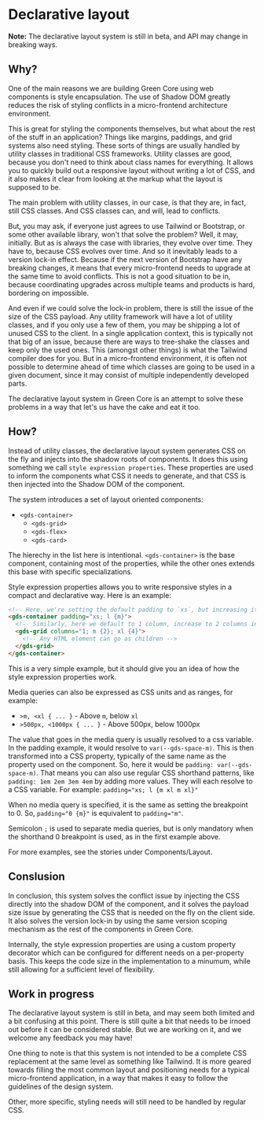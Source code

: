 
<Meta title="Concepts/Declarative layout" />

# Declarative layout

**Note:** The declarative layout system is still in beta, and API may change in breaking ways.

## Why?

One of the main reasons we are building Green Core using web components is style encapsulation. The use
of Shadow DOM greatly reduces the risk of styling conflicts in a micro-frontend architecture environment.

This is great for styling the components themselves, but what about the rest of the stuff in an application?
Things like margins, paddings, and grid systems also need styling. These sorts of things are usually handled
by utility classes in traditional CSS frameworks. Utility classes are good, because you don't need to think
about class names for everything. It allows you to quickly build out a responsive layout without writing
a lot of CSS, and it also makes it clear from looking at the markup what the layout is supposed to be.

The main problem with utility classes, in our case, is that they are, in fact, still CSS classes. And CSS classes
can, and will, lead to conflicts.

But, you may ask, if everyone just agrees to use Tailwind or Bootstrap, or some other available
library, won't that solve the problem? Well, it may, initially. But as is always the case with libraries,
they evolve over time. They have to, because CSS evolves over time. And so it inevitably leads to a version
lock-in effect. Because if the next version of Bootstrap have any breaking changes, it means that every
micro-frontend needs to upgrade at the same time to avoid conflicts. This is not a good situation to be in,
because coordinating upgrades across multiple teams and products is hard, bordering on impossible.

And even if we could solve the lock-in problem, there is still the issue of the size of the CSS payload. Any utility
framework will have a lot of utility classes, and if you only use a few of them, you may be shipping a lot of
unused CSS to the client. In a single application context, this is typically not that big of an issue, because there
are ways to tree-shake the classes and keep only the used ones. This (amongst other things) is what the Tailwind
compiler does for you. But in a micro-frontend environment, it is often not possible to determine ahead of time which
classes are going to be used in a given document, since it may consist of multiple independently developed parts.

The declarative layout system in Green Core is an attempt to solve these problems in a way that let's us have the
cake and eat it too.

## How?

Instead of utility classes, the declarative layout system generates CSS on the fly and injects into the
shadow roots of components. It does this using something we call `style expression properties`. These properties
are used to inform the components what CSS it needs to generate, and that CSS is then injected into the Shadow DOM
of the component.

The system introduces a set of layout oriented components:

- `<gds-container>`
  - `<gds-grid>`
  - `<gds-flex>`
  - `<gds-card>`

The hierechy in the list here is intentional. `<gds-container>` is the base component, containing most of the properties,
while the other ones extends this base with specific specializations.

Style expression properties allows you to write responsive styles in a compact and declarative way. Here is an example:

```html
<!-- Here, we're setting the default padding to `xs`, but increasing it to `m` in `l` viewports -->
<gds-container padding="xs; l {m}">
  <!-- Similarly, here we default to 1 column, increase to 2 columns in `m` viewpors, and 4 columns in `xl` viewports -->
  <gds-grid columns="1; m {2}; xl {4}">
    <!-- Any HTML element can go as children -->
  </gds-grid>
</gds-container>
```

This is a very simple example, but it should give you an idea of how the style expression properties work.

Media queries can also be expressed as CSS units and as ranges, for example:

- `>m, <xl { ... }` - Above `m`, below `xl`
- `>500px, <1000px { ... }` - Above 500px, below 1000px

The value that goes in the media query is usually resolved to a css variable. In the padding example, it would
resolve to `var(--gds-space-m)`. This is then transformed into a CSS property, typically of the same name as the
property used on the component. So, here it would be `padding: var(--gds-space-m)`. That means you can also use
regular CSS shorthand patterns, like `padding: 1em 2em 3em 4em` by adding more values. They will each resolve to\
a CSS variable. For example: `padding="xs; l {m xl m xl}"`

When no media query is specified, it is the same as setting the breakpoint to 0. So, `padding="0 {m}"` is equivalent
to `padding="m"`.

Semicolon `;` is used to separate media queries, but is only mandatory when the shorthand 0 breakpoint is used, as
in the first example above.

For more examples, see the stories under Components/Layout.

## Conslusion

In conclusion, this system solves the conflict issue by injecting the CSS directly into the shadow DOM of the component,
and it solves the payload size issue by generating the CSS that is needed on the fly on the client side. It also solves
the version lock-in by using the same version scoping mechanism as the rest of the components in Green Core.

Internally, the style expression properties are using a custom property decorator which can be configured for different
needs on a per-property basis. This keeps the code size in the implementation to a minumum, while still allowing for a
sufficient level of flexibility.

## Work in progress

The declarative layout system is still in beta, and may seem both limited and a bit confusing at this point. There is
still quite a bit that needs to be irnoed out before it can be considered stable. But we are working on it, and we
welcome any feedback you may have!

One thing to note is that this system is not intended to be a complete CSS replacement at the same level as something
like Tailwind. It is more geared towards filling the most common layout and positioning needs for a typical micro-frontend
application, in a way that makes it easy to follow the guidelines of the design system.

Other, more specific, styling needs will still need to be handled by regular CSS.
